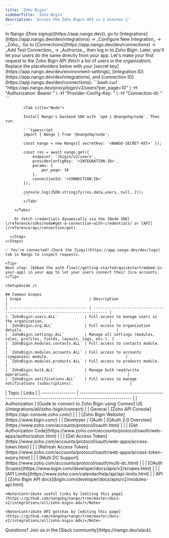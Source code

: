 ```yaml
---
title: 'Zoho Bigin'
sidebarTitle: 'Zoho Bigin'
description: 'Access the Zoho Bigin API in 2 minutes 💨'
---
```




<Tabs>
  <Tab title="🚀 Quickstart">
    <Steps>
      <Step title="Create an integration">
        In Nango ([free signup](https://app.nango.dev)), go to [Integrations](https://app.nango.dev/dev/integrations) -> _Configure New Integration_ -> _Zoho_.
      </Step>
      <Step title="Authorize Zoho Bigin">
        Go to [Connections](https://app.nango.dev/dev/connections) -> _Add Test Connection_ -> _Authorize_, then log in to Zoho Bigin. Later, you'll let your users do the same directly from your app.
      </Step>
      <Step title="Call the Zoho Bigin API">
        Let's make your first request to the Zoho Bigin API (fetch a list of users in the organization). Replace the placeholders below with your [secret key](https://app.nango.dev/dev/environment-settings), [integration ID](https://app.nango.dev/dev/integrations), and [connection ID](https://app.nango.dev/dev/connections):
        <Tabs>
            <Tab title="cURL">
                ```bash
                curl "https://api.nango.dev/proxy/bigin/v2/users?per_page=10" \
                  -H "Authorization: Bearer <NANGO-SECRET-KEY>" \
                  -H "Provider-Config-Key: <INTEGRATION-ID>" \
                  -H "Connection-Id: <CONNECTION-ID>"
                ```
            </Tab>

            <Tab title="Node">

            Install Nango's backend SDK with `npm i @nangohq/node`. Then run:

            ```typescript
            import { Nango } from '@nangohq/node';

            const nango = new Nango({ secretKey: '<NANGO-SECRET-KEY>' });

            const res = await nango.get({
                endpoint: '/bigin/v2/users',
                providerConfigKey: '<INTEGRATION-ID>',
                params: {
                    per_page: 10
                },
                connectionId: '<CONNECTION-ID>'
            });

            console.log(JSON.stringify(res.data.users, null, 2));
            ```
            </Tab>

        </Tabs>

        Or fetch credentials dynamically via the [Node SDK](/reference/sdks/node#get-a-connection-with-credentials) or [API](/reference/api/connection/get).

      </Step>
    </Steps>

    ✅ You're connected! Check the [Logs](https://app.nango.dev/dev/logs) tab in Nango to inspect requests.

    <Tip>
    Next step: [Embed the auth flow](/getting-started/quickstart/embed-in-your-app) in your app to let your users connect their Jira accounts.
    </Tip>
  </Tab>
  <Tab title="🧑‍💻 OAuth app setup">
    
    <SetupGuide />
    
    ## Common Scopes
    | Scope                              | Description                                                                  |
    | ---------------------------------- | ---------------------------------------------------------------------------- |
    | `ZohoBigin.users.ALL`            | Full access to manage users in the organization.                             |
    | `ZohoBigin.org.ALL`              | Full access to organization details.                                         |
    | `ZohoBigin.settings.ALL`         | Manage all settings (modules, roles, profiles, fields, layouts, tags, etc.). |
    | `ZohoBigin.modules.contacts.ALL` | Full access to contacts module.                                              |
    | `ZohoBigin.modules.accounts.ALL` | Full access to accounts (companies) module.                                  |
    | `ZohoBigin.modules.products.ALL` | Full access to products module.                                              |
    | `ZohoBigin.bulk.ALL`             | Manage bulk read/write operations.                                           |
    | `ZohoBigin.notifications.ALL`    | Full access to manage notifications (subscriptions).                         |

  </Tab>
  <Tab title="🔗 Useful links">
    | Topic             | Links                                                                                                   |
    | ----------------- | ------------------------------------------------------------------------------------------------------- |
    | Authorization     | [Guide to connect to Zoho Bigin using Connect UI](/integrations/all/zoho-bigin/connect) |
    | General           | [Zoho API Console](https://api-console.zoho.com/)                                                       |
    |                   | [Zoho Bigin Website](https://www.bigin.com/)                                                     |
    | Developer / OAuth | [OAuth 2.0 Overview](https://www.zoho.com/accounts/protocol/oauth.html)                                 |
    |                   | [Get Authorization Code](https://www.zoho.com/accounts/protocol/oauth/web-apps/authorization.html)      |
    |                   | [Get Access Token](https://www.zoho.com/accounts/protocol/oauth/web-apps/access-token.html)             |
    |                   | [Refresh Access Token](https://www.zoho.com/accounts/protocol/oauth/web-apps/access-token-expiry.html) |
    |                   | [Multi DC Support](https://www.zoho.com/accounts/protocol/oauth/multi-dc.html)                          |
    |                   | [OAuth Scopes](https://www.bigin.com/developer/docs/apis/v2/scopes.html)                                 |
    |                   | [API Limits](https://www.zoho.com/calendar/help/api/api-limits.html)                                    |
    | API               | [Zoho Bigin API docs](bigin.com/developer/docs/apis/v2/modules-api.html)   

    <Note>Contribute useful links by [editing this page](https://github.com/nangohq/nango/tree/master/docs-v2/integrations/all/zoho-bigin.mdx)</Note>
  </Tab>
  <Tab title="🚨 API gotchas">
  <ApiGotchas />

    <Note>Contribute API gotchas by [editing this page](https://github.com/nangohq/nango/tree/master/docs-v2/integrations/all/zoho-bigin.mdx)</Note>
  </Tab>
</Tabs>
<Info>
    Questions? Join us in the [Slack community](https://nango.dev/slack).
</Info>
